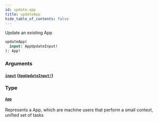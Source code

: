 ```yaml
---
id: update-app
title: updateApp
hide_table_of_contents: false
---
```



Update an existing App

```graphql
updateApp(
  input: AppUpdateInput!
): App!
```


### Arguments

#### [`input`](#) ([`AppUpdateInput!`](/developers/shared-apis/adminidentity-api/graphql/reference/inputs/app-update-input))




### Type

#### [`App`](/developers/shared-apis/adminidentity-api/graphql/reference/objects/app)

Represents a App, which are machine users that perform a small context, unified set of tasks




